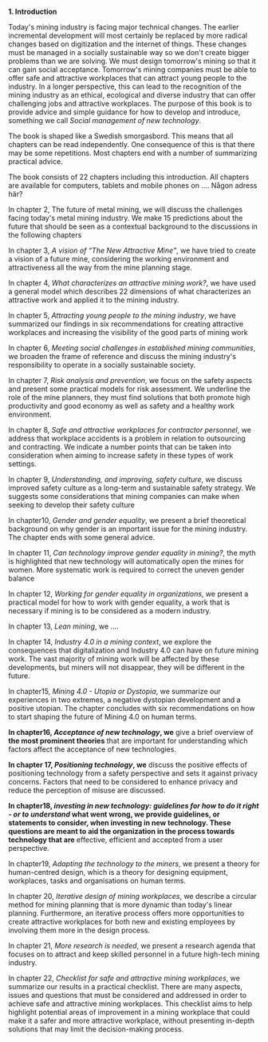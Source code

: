 **1. Introduction**

Today\'s mining industry is facing major technical changes. The earlier incremental development will most certainly be replaced by more radical changes based on digitization and the internet of things. These changes must be managed in a socially sustainable way so we don\'t create bigger problems than we are solving. We must design tomorrow\'s mining so that it can gain social acceptance. Tomorrow\'s mining companies must be able to offer safe and attractive workplaces that can attract young people to the industry. In a longer perspective, this can lead to the recognition of the mining industry as an ethical, ecological and diverse industry that can offer challenging jobs and attractive workplaces. The purpose of this book is to provide advice and simple guidance for how to develop and introduce, something we call *Social management of new technology*.

The book is shaped like a Swedish smorgasbord. This means that all chapters can be read independently. One consequence of this is that there may be some repetitions. Most chapters end with a number of summarizing practical advice.

The book consists of 22 chapters including this introduction. All chapters are available for computers, tablets and mobile phones on .... Någon adress här?

In chapter 2, The future of metal mining, we will discuss the challenges facing today\'s metal mining industry. We make 15 predictions about the future that should be seen as a contextual background to the discussions in the following chapters

In chapter 3, *A vision of "The New Attractive Mine"*, we have tried to create a vision of a future mine, considering the working environment and attractiveness all the way from the mine planning stage.

In chapter 4, *What characterizes an attractive mining work?*, we have used a general model which describes 22 dimensions of what characterizes an attractive work and applied it to the mining industry.

In chapter 5, *Attracting young people to the mining industry*, we have summarized our findings in six recommendations for creating attractive workplaces and increasing the visibility of the good parts of mining work

In chapter 6, *Meeting social challenges in established mining communities*, we broaden the frame of reference and discuss the mining industry\'s responsibility to operate in a socially sustainable society.

In chapter 7, *Risk analysis and prevention*, we focus on the safety aspects and present some practical models for risk assessment. We underline the role of the mine planners, they must find solutions that both promote high productivity and good economy as well as safety and a healthy work environment.

In chapter 8, *Safe and attractive workplaces for contractor personnel*, we address that workplace accidents is a problem in relation to outsourcing and contracting. We indicate a number points that can be taken into consideration when aiming to increase safety in these types of work settings.

In chapter 9, *Understanding, and improving, safety culture*, we discuss improved safety culture as a long-term and sustainable safety strategy. We suggests some considerations that mining companies can make when seeking to develop their safety culture

In chapter10, *Gender and gender equality*, we present a brief theoretical background on why gender is an important issue for the mining industry. The chapter ends with some general advice.

In chapter 11, *Can technology improve gender equality in mining?*, the myth is highlighted that new technology will automatically open the mines for women. More systematic work is required to correct the uneven gender balance

In chapter 12, *Working for gender equality in organizations*, we present a practical model for how to work with gender equality, a work that is necessary if mining is to be considered as a modern industry.

In chapter 13, *Lean mining*, we ....

In chapter 14, *Industry 4.0 in a mining context*, we explore the consequences that digitalization and Industry 4.0 can have on future mining work. The vast majority of mining work will be affected by these developments, but miners will not disappear, they will be different in the future.

In chapter15, *Mining 4.0 - Utopia or Dystopia*, we summarize our experiences in two extremes, a negative dystopian development and a positive utopian. The chapter concludes with six recommendations on how to start shaping the future of Mining 4.0 on human terms.

**In chapter16, *Acceptance of new technology*, we** give a brief overview of **the most prominent theories** that are important for understanding which factors affect the acceptance of new technologies.

**In chapter 17, *Positioning technology*, we** discuss the positive effects of positioning technology from a safety perspective and sets it against privacy concerns. Factors that need to be considered to enhance privacy and reduce the perception of misuse are discussed.

**In chapter18, *investing in new technology: guidelines for how to do it right - or to understand* what went wrong, we provide guidelines, or statements to consider, when investing in new technology. These questions are meant to aid the organization in the process towards technology that are** effective, efficient and accepted from a user perspective.

In chapter19, *Adapting the technology to the miners*, we present a theory for human-centred design, which is a theory for designing equipment, workplaces, tasks and organisations on human terms.

In chapter 20, *Iterative design of mining workplaces*, we describe a circular method for mining planning that is more dynamic than today\'s linear planning. Furthermore, an iterative process offers more opportunities to create attractive workplaces for both new and existing employees by involving them more in the design process.

In chapter 21, *More research is needed*, we present a research agenda that focuses on to attract and keep skilled personnel in a future high-tech mining industry.

In chapter 22, *Checklist for safe and attractive mining workplaces*, we summarize our results in a practical checklist. There are many aspects, issues and questions that must be considered and addressed in order to achieve safe and attractive mining workplaces. This checklist aims to help highlight potential areas of improvement in a mining workplace that could make it a safer and more attractive workplace, without presenting in-depth solutions that may limit the decision-making process.
